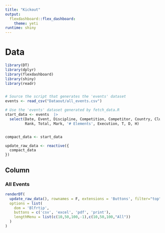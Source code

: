 ```yaml
---
title: "Kickout"
output:
  flexdashboard::flex_dashboard:
    theme: yeti
runtime: shiny
---
```


# Data

```r
library(DT)
library(dplyr)
library(flexdashboard)
library(shiny)
library(readr)


# Source the script that generates the 'events' dataset
events <- read_csv("Dataout/all_events.csv")

# Use the 'events' dataset generated by fetch_data.R
start_data <- events  |> 
  select(Date, Event, Discipline, Competition, Competitor, Country, Club, Stage,
         Rank, Total, Mark, '# Elements', Execution, T, D, H) 


compact_data <- start_data 

update_raw_data <- reactive({
  compact_data
})
```

## Column

### All Events

```r
renderDT(
  update_raw_data(), rownames = F, extensions = 'Buttons', filter="top", editable=T,
  options = list(
    dom = 'Blfrtip',
    buttons = c('csv', 'excel', 'pdf', 'print'),
    lengthMenu = list(c(10,50,100,-1),c(10,50,100,"All"))
  )
)
```
